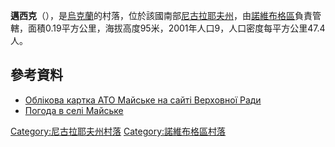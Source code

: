 {{coord|47|42|18|N|32|12|12|E|scale:100000|display=title}}

'''邁西克'''（{{lang-uk|Майське}}），是[[烏克蘭|烏克蘭]]的村落，位於該國南部[[尼古拉耶夫州|尼古拉耶夫州]]，由[[諾維布格區|諾維布格區]]負責管轄，面積0.19平方公里，海拔高度95米，2001年人口9，人口密度每平方公里47.4人。

==參考資料==
* [http://gska2.rada.gov.ua/pls/z7502/A005?rf7571=22643 Облікова картка АТО Майське на сайті Верховної Ради]{{dead link|date=2018年4月 |bot=InternetArchiveBot |fix-attempted=yes }} 
* [http://weather.in.ua/ua/nikolaevskaja/14352 Погода в селі Майське] {{Wayback|url=http://weather.in.ua/ua/nikolaevskaja/14352 |date=20160606145953 }}

[[Category:尼古拉耶夫州村落|Category:尼古拉耶夫州村落]]
[[Category:諾維布格區村落|Category:諾維布格區村落]]


{{Mykolaiv-geo-stub}}